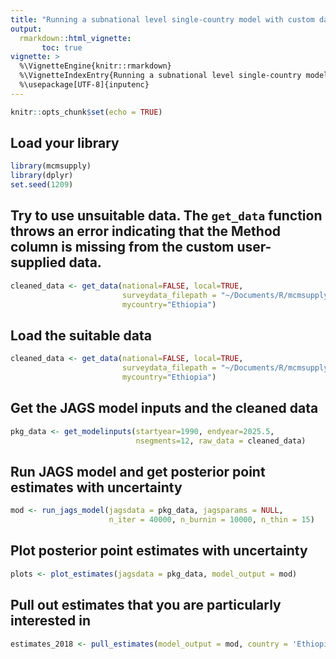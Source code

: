 ```yaml
---
title: "Running a subnational level single-country model with custom data"
output: 
  rmarkdown::html_vignette:
       toc: true
vignette: >
  %\VignetteEngine{knitr::rmarkdown}
  %\VignetteIndexEntry{Running a subnational level single-country model with custom data}
  %\usepackage[UTF-8]{inputenc}
---
```



```r
knitr::opts_chunk$set(echo = TRUE)
```


## Load your library

```r
library(mcmsupply)
library(dplyr)
set.seed(1209)
```

## Try to use unsuitable data. The `get_data` function throws an error indicating that the Method column is missing from the custom user-supplied data.

```r

cleaned_data <- get_data(national=FALSE, local=TRUE, 
                         surveydata_filepath = "~/Documents/R/mcmsupply/inst/data-raw/my_custom_data_bad.xlsx",
                         mycountry="Ethiopia")
```


## Load the suitable data 

```r

cleaned_data <- get_data(national=FALSE, local=TRUE, 
                         surveydata_filepath = "~/Documents/R/mcmsupply/inst/data-raw/my_custom_data_good.xlsx",
                         mycountry="Ethiopia")
```


## Get the JAGS model inputs and the cleaned data

```r
pkg_data <- get_modelinputs(startyear=1990, endyear=2025.5,
                            nsegments=12, raw_data = cleaned_data)

```


## Run JAGS model and get posterior point estimates with uncertainty

```r
mod <- run_jags_model(jagsdata = pkg_data, jagsparams = NULL,
                      n_iter = 40000, n_burnin = 10000, n_thin = 15)
```


## Plot posterior point estimates with uncertainty

```r
plots <- plot_estimates(jagsdata = pkg_data, model_output = mod)
```


## Pull out estimates that you are particularly interested in

```r
estimates_2018 <- pull_estimates(model_output = mod, country = 'Ethiopia', year=2018)
```



